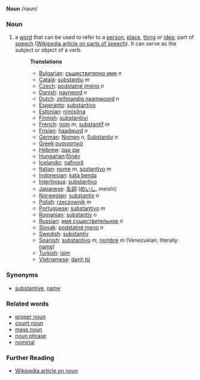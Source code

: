 '''Noun''' /naun/

===Noun===
# a [[word]] that can be used to refer to a [[person]], [[place]], [[thing]] or [[idea]]; part of [[speech]] ([[w:Part of speech|Wikipedia article on parts of speech]]). It can serve as the subject or object of a verb.
#:'''Translations'''
#:*[[Bulgarian]]: [[съществително име]] ''n''
#:*[[Català]]: [[substantiu]] ''m''
#:*[[Czech]]: [[podstatné jméno]] ''n''
#:*[[Danish]]: [[navneord]] ''n''
#:*[[Dutch]]: [[zelfstandig naamwoord]] ''n''
#:*[[Esperanto]]: [[substantivo]]
#:*[[Estonian]]: [[nimisõna]]
#:*[[Finnish]]: [[substantiivi]]
#:*[[French]]: [[nom]] ''m'', [[substantif]] ''m''
#:*[[Frisian]]: [[haadwurd]] ''n''
#:*[[German]]: [[Nomen]] ''n'', [[Substantiv]] ''n'' 
#:*[[Greek]]:[[ουσιαστικό]]
#:*[[Hebrew]]: [[שם עצם]]
#:*[[Hungarian]]:[[főnév]]
#:*[[Icelandic]]: [[nafnorð]]
#:*[[Italian]]: [[nome]] ''m'', [[sostantivo]] ''m''
#:*[[Indonesian]]: [[kata benda]]
#:*[[Interlingua]]: [[substantivo]]
#:*[[Japanese]]: [[名詞]] ([[めいし]], meishi)
#:*[[Norwegian]]: [[substantiv]] ''n''
#:*[[Polish]]: [[rzeczownik]] ''m''
#:*[[Portuguese]]: [[substantivo]] ''m''
#:*[[Romanian]]: [[substantiv]] ''n''
#:*[[Russian]]: [[имя существительное]] ''n''
#:*[[Slovak]]: [[podstatné meno]] ''n''
#:*[[Swedish]]: [[substantiv]]
#:*[[Spanish]]: [[substantivo]] ''m'', [[nombre]] ''m'' (Venezuelan; literally: [[name]])
#:*[[Turkish]]: [[isim]]
#:*[[Vietnamese]]: [[danh từ]]

===Synonyms===
* [[substantive]], [[name]]

===Related words===
* [[proper noun]]
* [[count noun]]
* [[mass noun]]
* [[noun phrase]]
* [[nominal]]

===Further Reading===
* [[w:noun|Wikipedia article on noun]]